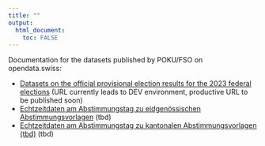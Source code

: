 ```yaml
---
title: ""
output: 
  html_document:
    toc: FALSE
---
```





Documentation for the datasets published by POKU/FSO on opendata.swiss:

* [Datasets on the official provisional election results for the 2023 federal elections](https://ogdch-abnahme.clients.liip.ch/de/dataset/eidg-wahlen-2023) (URL currently leads to DEV environment, productive URL to be published soon)
* [Echtzeitdaten am Abstimmungstag zu eidgenössischen Abstimmungsvorlagen ](https://opendata.swiss/en/dataset/echtzeitdaten-am-abstimmungstag-zu-eidgenoessischen-abstimmungsvorlagen) (tbd)
* [Echtzeitdaten am Abstimmungstag zu kantonalen Abstimmungsvorlagen (tbd)](https://opendata.swiss/de/dataset/echtzeitdaten-am-abstimmungstag-zu-kantonalen-abstimmungsvorlagen) (tbd)




